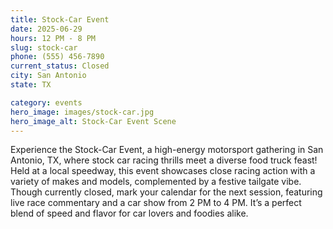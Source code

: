 ```yaml
---
title: Stock-Car Event
date: 2025-06-29
hours: 12 PM - 8 PM
slug: stock-car
phone: (555) 456-7890
current_status: Closed
city: San Antonio
state: TX

category: events
hero_image: images/stock-car.jpg
hero_image_alt: Stock-Car Event Scene
---
```


Experience the Stock-Car Event, a high-energy motorsport gathering in San Antonio, TX, where stock car racing thrills meet
a diverse food truck feast! Held at a local speedway, this event showcases close racing action with a variety of makes and models,
complemented by a festive tailgate vibe. Though currently closed, mark your calendar for the next session, featuring live race
commentary and a car show from 2 PM to 4 PM. It’s a perfect blend of speed and flavor for car lovers and foodies alike.
